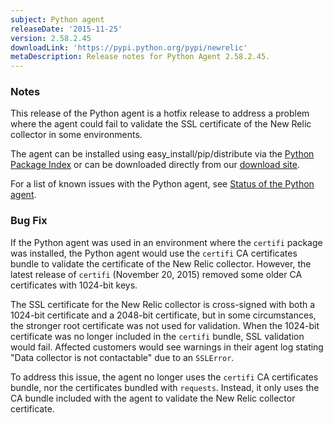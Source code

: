 ```yaml
---
subject: Python agent
releaseDate: '2015-11-25'
version: 2.58.2.45
downloadLink: 'https://pypi.python.org/pypi/newrelic'
metaDescription: Release notes for Python Agent 2.58.2.45.
---
```


### Notes

This release of the Python agent is a hotfix release to address a problem where the agent could fail to validate the SSL certificate of the New Relic collector in some environments.

The agent can be installed using easy_install/pip/distribute via the [Python Package Index](https://pypi.python.org/pypi/newrelic) or can be downloaded directly from our [download site](http://download.newrelic.com/python_agent/release/).

For a list of known issues with the Python agent, see [Status of the Python agent](https://docs.newrelic.com/docs/python/status-of-python-agent).

### Bug Fix

If the Python agent was used in an environment where the `certifi` package was installed, the Python agent would use the `certifi` CA certificates bundle to validate the certificate of the New Relic collector. However, the latest release of `certifi` (November 20, 2015) removed some older CA certificates with 1024-bit keys.

The SSL certificate for the New Relic collector is cross-signed with both a 1024-bit certificate and a 2048-bit certificate, but in some circumstances, the stronger root certificate was not used for validation. When the 1024-bit certificate was no longer included in the `certifi` bundle, SSL validation would fail. Affected customers would see warnings in their agent log stating "Data collector is not contactable" due to an `SSLError`.

To address this issue, the agent no longer uses the `certifi` CA certificates bundle, nor the certificates bundled with `requests`. Instead, it only uses the CA bundle included with the agent to validate the New Relic collector certificate.

